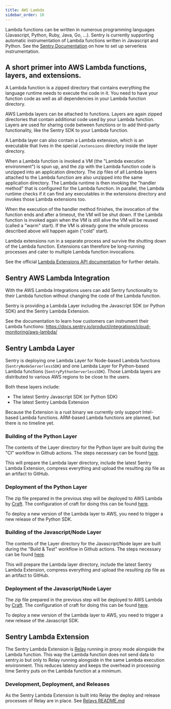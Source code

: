 ```yaml
---
title: AWS Lambda
sidebar_order: 10
---
```


Lambda functions can be written in numerous programming languages (Javascript, Python, Ruby, Java, Go, ...).
Sentry is currently supporting automatic instrumentation of Lambda functions written in Javascript and Python.
See the [Sentry Documentation](https://docs.sentry.io/product/integrations/cloud-monitoring/) on how to set up serverless instrumentation.

## A short primer into AWS Lambda functions, layers, and extensions.

A Lambda function is a zipped directory that contains everything the language runtime needs to execute the code in it.
You need to have your function code as well as all dependencies in your Lambda function directory.

AWS Lambda layers can be attached to functions. Layers are again zipped directories that contain additional code
used by your Lambda function. Layers are used for sharing code between functions or to add third-party functionality,
like the Sentry SDK to your Lambda function.

A Lambda layer can also contain a Lambda extension, which is an executable that lives in the special `/extensions` directory inside the layer directory.

When a Lambda function is invoked a VM (the "Lambda execution environment") is spun up, and the zip with the Lambda function code is unzipped into an application directory.
The zip files of all Lambda layers attached to the Lambda function are also unzipped into the same application directory.
The Lambda runtime is then invoking the "handler method" that is configured for the Lambda function.
In parallel, the Lambda runtime checks if it can find any executables in the extensions directory and invokes those Lambda extensions too.

When the execution of the handler method finishes, the invocation of the function ends and after a timeout, the VM will be shut down.
If the Lambda function is invoked again when the VM is still alive the VM will be reused (called a "warm" start).
If the VM is already gone the whole process described above will happen again ("cold" start).

Lambda extensions run in a separate process and survive the shutting down of the Lambda function.
Extensions can therefore be long-running processes and cater to multiple Lambda function invocations.

See the official [Lambda Extensions API documentation](https://docs.aws.amazon.com/lambda/latest/dg/runtimes-extensions-api.html) for further details.

## Sentry AWS Lambda Integration

With the AWS Lambda Integrations users can add Sentry functionality to their Lambda function without changing the code of the Lambda function.

Sentry is providing a Lambda Layer including the Javascript SDK (or Python SDK) and the Sentry Lambda Extension.

See the documentation to learn how customers can instrument their Lambda functions: https://docs.sentry.io/product/integrations/cloud-monitoring/aws-lambda/

## Sentry Lambda Layer

Sentry is deploying one Lambda Layer for Node-based Lambda functions (`SentryNodeServerlessSDK`) and one Lambda Layer for Python-based Lambda functions (`SentryPythonServerlessSDK`).
Those Lambda layers are distributed to various AWS regions to be close to the users.

Both these layers include:

- The latest Sentry Javascript SDK (or Python SDK)
- The latest Sentry Lambda Extension

Because the Extension is a rust binary we currently only support Intel-based Lambda functions. ARM-based Lambda functions are planned, but there is no timeline yet.

### Building of the Python Layer

The contents of the Layer directory for the Python layer are built during the "CI" workflow in Github actions.
The steps necessary can be found [here](https://github.com/getsentry/sentry-python/blob/master/.github/workflows/ci.yml).

This will prepare the Lambda layer directory, include the latest Sentry Lambda Extension, compress everything and upload the resulting zip file as an artifact to GitHub.

### Deployment of the Python Layer

The zip file prepared in the previous step will be deployed to AWS Lambda by [Craft](https://github.com/getsentry/craft).
The configuration of craft for doing this can be found [here](https://github.com/getsentry/sentry-python/blob/master/.craft.yml).

To deploy a new version of the Lambda layer to AWS, you need to trigger a new release of the Python SDK.

### Building of the Javascript/Node Layer

The contents of the Layer directory for the Javascript/Node layer are built during the "Build & Test" workflow in Github actions.
The steps necessary can be found [here](https://github.com/getsentry/sentry-javascript/blob/master/.github/workflows/build.yml).

This will prepare the Lambda layer directory, include the latest Sentry Lambda Extension, compress everything and upload the resulting zip file as an artifact to GitHub.

### Deployment of the Javascript/Node Layer

The zip file prepared in the previous step will be deployed to AWS Lambda by [Craft](https://github.com/getsentry/craft).
The configuration of craft for doing this can be found [here](https://github.com/getsentry/sentry-javascript/blob/master/.craft.yml).

To deploy a new version of the Lambda layer to AWS, you need to trigger a new release of the Javascript SDK.

## Sentry Lambda Extension

The Sentry Lambda Extension is [Relay](/services/relay/) running in proxy mode alongside the Lambda function.
This way the Lambda function does not send data to sentry.io but only to Relay running alongside in the same Lambda execution environment. This reduces latency and keeps the overhead in processing time Sentry puts on the Lambda function at a minimum.

### Development, Deployment, and Releases

As the Sentry Lambda Extension is built into Relay the deploy and release processes of Relay are in place. See [Relays README.md](https://github.com/getsentry/relay/blob/master/README.md)

